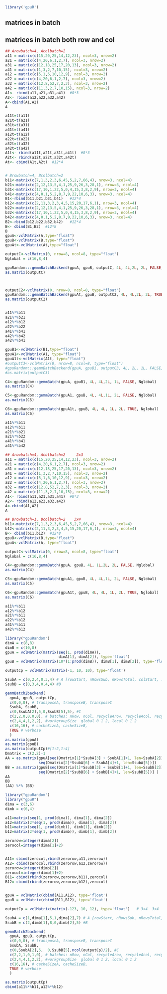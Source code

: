 <!--
%\VignetteEngine{knitr::knitr}
%\VignetteIndexEntry{gemmBatch}
-->


```r
library('gpuR')
```

## matrices in batch




## matrices in batch both row and col

```r
## Arowbatch=4, Acolbatch=2
a11 = matrix(c(15,20,25,14,12,23), ncol=3, nrow=2)
a21 = matrix(c(4,20,6,1,2,7), ncol=3, nrow=2)
a31 = matrix(c(12,18,25,17,20,13), ncol=3, nrow=2)
a41 = matrix(c(1,3,2,7,10,15), ncol=3, nrow=2)
a12 = matrix(c(5,1,6,10,12,9), ncol=3, nrow=2)
a22 = matrix(c(4,20,6,1,2,7), ncol=3, nrow=2)
a32 = matrix(c(12,8,52,7,2,3), ncol=3, nrow=2)
a42 = matrix(c(11,3,2,7,10,15), ncol=3, nrow=2)
A1<- rbind(a11,a21,a31,a41)  #8*3
A2<- rbind(a12,a22,a32,a42)
A<-cbind(A1,A2)
A

a11t=t(a11)
a21t=t(a21)
a31t=t(a31)
a41t=t(a41)
a12t=t(a12)
a22t=t(a22)
a32t=t(a32)
a42t=t(a42)
A1t<- rbind(a11t,a21t,a31t,a41t)  #8*3
A2t<- rbind(a12t,a22t,a32t,a42t)
At<- cbind(A1t,A2t)  #12*4


# Browbatch=4, Bcolbatch=2
b11<-matrix(c(7,1,3,2,3,6,45,5,2,7,66,4), nrow=3, ncol=4)
b21<-matrix(c(2,12,13,5,4,1,25,9,26,3,28,1), nrow=3, ncol=4)
b31<-matrix(c(17,10,1,22,5,0,4,15,3,8,2,9), nrow=3, ncol=4)
b41<-matrix(c(4,0,1,5,2,8,7,9,22,10,6,3), nrow=3, ncol=4)
B1<-rbind(b11,b21,b31,b41)   #12*4
b12<-matrix(c(2,11,3,2,3,4,5,15,20,17,6,1), nrow=3, ncol=4)
b22<-matrix(c(2,12,13,5,4,1,25,9,26,3,28,1), nrow=3, ncol=4)
b32<-matrix(c(17,10,1,22,5,0,4,15,3,8,2,9), nrow=3, ncol=4)
b42<-matrix(c(4,0,1,5,2,8,7,9,22,10,6,3), nrow=3, ncol=4)
B2<-rbind(b12,b22,b32,b42)   #12*4
B<- cbind(B1,B2)  #12*8
B
gpuA<-vclMatrix(A,type="float")
gpuB<-vclMatrix(B,type="float")
gpuAt<-vclMatrix(At,type="float")
```


```r
outputC<-vclMatrix(0, nrow=8, ncol=8, type="float")
Nglobal = c(16,8,4) 

gpuRandom:::gemmBatchBackend(gpuA, gpuB, outputC, 4L, 4L,2L, 2L, FALSE, Nglobal)
as.matrix(outputC)



outputC2<-vclMatrix(0, nrow=8, ncol=8, type="float")
gpuRandom:::gemmBatchBackend(gpuAt, gpuB, outputC2, 4L, 4L,2L, 2L, TRUE, Nglobal)
as.matrix(outputC2)


a11%*%b11
a21%*%b21
a12%*%b12
a22%*%b22
a41%*%b41
a42%*%b42
a42%*%b41
```



```r
gpuB1<-vclMatrix(B1,type="float")
gpuA1<-vclMatrix(A1, type="float")
gpuA1t<-vclMatrix(A1t, type="float")
#outputC3<-vclMatrix(0, nrow=8, ncol=8, type="float")
#gpuRandom:::gemmBatchBackend(gpuA, gpuB1, outputC3, 4L, 2L, 1L, FALSE, Nglobal)
#as.matrix(outputC3)

C4<-gpuRandom::gemmBatch(gpuA, gpuB1, 4L, 4L,2L, 1L, FALSE, Nglobal)
as.matrix(C4)

C5<-gpuRandom::gemmBatch(gpuA1, gpuB, 4L, 4L,1L, 2L, FALSE, Nglobal)
as.matrix(C5)

C6<-gpuRandom::gemmBatch(gpuA1t, gpuB, 4L, 4L, 1L, 2L, TRUE, Nglobal)
as.matrix(C6)

a11%*%b11
a12%*%b11
a21%*%b21
a21%*%b22
a41%*%b41
a41%*%b42
```




```r
## Arowbatch=4, Acolbatch=2     2x3
a11 = matrix(c(15,20,25,14,12,23), ncol=3, nrow=2)
a21 = matrix(c(4,20,6,1,2,7), ncol=3, nrow=2)
a31 = matrix(c(12,18,25,17,20,13), ncol=3, nrow=2)
a41 = matrix(c(1,3,2,7,10,15), ncol=3, nrow=2)
a12 = matrix(c(5,1,6,10,12,9), ncol=3, nrow=2)
a22 = matrix(c(4,20,6,1,2,7), ncol=3, nrow=2)
a32 = matrix(c(12,8,52,7,2,3), ncol=3, nrow=2)
a42 = matrix(c(11,3,2,7,10,15), ncol=3, nrow=2)
A1<- rbind(a11,a21,a31,a41)  #8*3
A2<- rbind(a12,a22,a32,a42)
A<-cbind(A1,A2)
A

## Browbatch=1, Bcolbatch=2    3x4
b11<-matrix(c(7,1,3,2,3,6,45,5,2,7,66,4), nrow=3, ncol=4)
b12<-matrix(c(2,11,3,2,3,4,5,15,20,17,6,1), nrow=3, ncol=4)
B<- cbind(b11,b12)  #12*8
gpuB<-vclMatrix(B,type="float")
gpuA<-vclMatrix(A, type="float")

outputC<-vclMatrix(0, nrow=8, ncol=8, type="float")
Nglobal = c(16,8,4) 

C4<-gpuRandom::gemmBatch(gpuA, gpuB, 4L, 1L,2L, 2L, FALSE, Nglobal)
as.matrix(C4)

C5<-gpuRandom::gemmBatch(gpuA1, gpuB, 4L, 4L,1L, 2L, FALSE, Nglobal)
as.matrix(C5)

C6<-gpuRandom::gemmBatch(gpuA1t, gpuB, 4L, 4L, 1L, 2L, TRUE, Nglobal)
as.matrix(C6)

a11%*%b11
a12%*%b12
a21%*%b11
a22%*%b12
a41%*%b11
a42%*%b12
```







```r
library("gpuRandom")
dimA = c(8,8)
dimB = c(10,8)
gpuA = vclMatrix(matrix(seq(1, prod(dimA)), 
                        dimA[1], dimA[2]), type='float')
gpuB = vclMatrix(matrix(10*(1:prod(dimB)), dimB[1], dimB[2]), type='float')

outputCp = vclMatrix(matrix(-1, 10, 10), type='float')

SsubA = c(0,2,4,0,3,4) # A [rowStart, nRowsSub, nRowsTotal, colStart, ...]
SsubB = c(0,3,4,0,4,4) #B

gemmBatch2backend(
  gpuA, gpuB, outputCp,
  c(0,0,0), # transposeA, transposeB, transposeC
  SsubA, SsubB,
  c(0,SsubA[2],5,0,SsubB[5],5), #C
  c(2,2,0,0,0,0), # batches: nRow, nCol, recycleArow, recycleAcol, recycleB row col
  c(2,4,4,1,2,2), #workgroupSize  global 0 1 2, local 0 1 2  
  c(16,16), # cacheSizeA, cacheSizeB,                
  TRUE # verbose
  )
as.matrix(gpuA)
as.matrix(gpuB)
as.matrix(outputCp)#[1:2,1:4]
Dmatrix = c(2,2)-1
AA = as.matrix(gpuA[seq(Dmatrix[1]*SsubA[3] + SsubA[1]+1, len=SsubA[2]),
               seq(Dmatrix[2]*SsubA[6] + SsubA[4]+1, len=SsubA[5])])
BB = as.matrix(gpuB[seq(Dmatrix[1]*SsubB[3] + SsubB[1]+1, len=SsubB[2]),
               seq(Dmatrix[2]*SsubB[6] + SsubB[4]+1, len=SsubB[5])] )
AA
BB
(AA) %*% (BB)
```


```r
library("gpuRandom")
library("gpuR")
dima = c(3,6)
dimb = c(6,4)

a11=matrix(seq(1, prod(dima)), dima[1], dima[2])
a12=matrix(2*seq(1, prod(dima)), dima[1], dima[2])
b11=matrix(seq(1, prod(dimb)), dimb[1], dimb[2])
b12=matrix(2*seq(1, prod(dimb)), dimb[1], dimb[2])

zerorow=integer(dima[2])
zerocol=integer(dima[1]+2)


A11= cbind(zerocol,rbind(zerorow,a11,zerorow))
A12= cbind(zerocol,rbind(zerorow,a12,zerorow))
zerorow=integer(dimb[2])
zerocol=integer(dimb[1]+2)
B11= cbind(rbind(zerorow,zerorow,b11),zerocol)
B12= cbind(rbind(zerorow,zerorow,b12),zerocol)


gpuA = vclMatrix(cbind(A11,A12), type='float')
gpuB = vclMatrix(cbind(B11,B12), type='float')

outputCp = vclMatrix(matrix(-123, 10, 12), type='float')   # 3x4  3x4

SsubA = c(1,dima[1],5,1,dima[2],7) # A [rowStart, nRowsSub, nRowsTotal, colStart, ...]
SsubB = c(2,dimb[1],8,0,dimb[2],5) #B

gemmBatch2backend(
  gpuA, gpuB, outputCp,
  c(0,0,0), # transposeA, transposeB, transposeC
  SsubA, SsubB,
  c(0,SsubA[2],5,  0,SsubB[5],ncol(outputCp)/2), #C
  c(2,2,1,0,1,0), # batches: nRow, nCol, recycleArow, recycleAcol, recycleB row col
  c(2,4,4,1,2,2), #workgroupSize  global 0 1 2, local 0 1 2  
  c(16,16), # cacheSizeA, cacheSizeB,                
  TRUE # verbose
  )

as.matrix(outputCp)
cbind(a11%*%b11,a12%*%b12)
```



